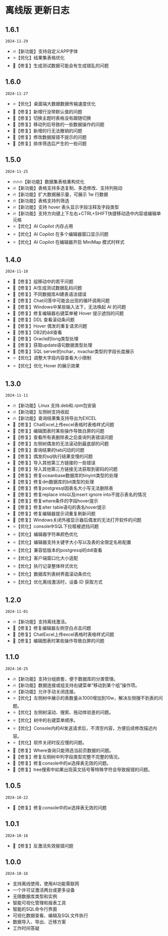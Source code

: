 # 离线版 更新日志

## 1.6.1
`2024-11-29`
- 🔥【新功能】支持自定义APP字体
- ⭐【优化】结果集表格优化
- 🐞【修复】生成测试数据可能会有生成错乱的问题

## 1.6.0
`2024-11-27`
- ⭐【优化】桌面端大数据数据传输速度优化
- 🐞【修复】新增行没带默认值的问题
- 🐞【修复】切换主题时表格没有跟随切换
- 🐞【修复】移动列后导致的一些数据操作的问题
- 🐞【修复】新增的行无法撤销的问题
- 🐞【修复】修改数据报错不提示的问题
- 🐞【修复】排序筛选后产生的一些问题

## 1.5.0
`2024-11-25`
- 🔥🔥🔥【新功能】数据集表格重构优化
- 🔥【新功能】表格支持多选复制、多选修改、支持列拖动
- 🔥【新功能】扩大数据展示量，可展示 1w 行数据
- 🔥【新功能】表格支持列筛选
- 🔥【新功能】支持 hover 表头显示字段注释及字段类型
- 🔥【新功能】支持方向键上下左右+CTRL+SHIFT快捷移动选中内容或编辑单元格
- ⭐【优化】AI Copilot 内存占用
- ⭐【优化】AI Copilot 在多个编辑器窗口显示问题
- ⭐【优化】AI Copilot 在编辑器开启 MiniMap 模式时样式

## 1.4.0
`2024-11-18`
- 🐞【修复】组移动中的若干问题
- 🐞【修复】AI生成测试数据乱码问题
- 🐞【修复】不同数据库AI建表语法错误
- 🐞【修复】Chat问答中可能会出现的循环调用问题
- 🐞【修复】Windows中某些输入法下，无法唤起 AI 的问题
- 🐞【修复】修复编辑器右键菜单被 Hover 提示遮挡的问题
- 🐞【修复】DDL 查看滚动条问题
- 🐞【修复】Hover 偶发的重复请求问题
- 🐞【修复】DB2的ddl查看
- 🐞【修复】Oracle的long类型处理
- 🐞【修复】获取update语句数据类型处理
- 🐞【修复】SQL server的nchar，nvachar类型的字段长度展示
- ⭐【优化】调整大字段内容查看大小限制
- ⭐【优化】优化 Hover 的展示效果

## 1.3.0
`2024-11-11`
- 🔥【新功能】Linux 支持.deb和.rpm包安装
- 🔥【新功能】左侧树支持收起
- 🔥【新功能】查询结果集支持导出为EXCEL
- 🐞【修复】ChatExcel上传excel表格时表格样式问题
- 🐞【修复】编辑图表时某些操作导致白屏的问题
- 🐞【修复】查看所有表删除表之后查询列表错误问题
- 🐞【修复】左侧树偶发的无法滚动到最底部的问题
- 🐞【修复】查询结果的tab闪动的问题
- 🐞【修复】偶发的sql执行结果变慢的问题
- 🐞【修复】导入其他第三方链接的一些错误
- 🐞【修复】导入其他第三方链接无法获取到密码的问题
- 🐞【修复】修复oceanbase数据库的tinyint类型的处理
- 🐞【修复】修复dm数据库的bit类型的处理
- 🐞【修复】修复postgresql因表名大小写无法删除表
- 🐞【修复】修复replace into以及insert ignore into不提示表名的情况
- 🐞【修复】修复where条件的字段hover提示
- 🐞【修复】修复alter table语句的表名hover提示
- 🐞【修复】修复编辑器提示词重复刷新问题
- 🐞【修复】Windows关闭外接显示器后偶发的无法打开软件的问题
- ⭐【优化】console中SQL下拉框被遮挡问题
- ⭐【优化】编辑器字符串颜色优化
- ⭐【优化】编辑器支持关键字大小写以及表的全限定名称配置
- ⭐【优化】兼容低版本的postgresql的ddl查看
- ⭐【优化】客户端窗口化大小适配
- ⭐【优化】执行记录整体样式优化
- ⭐【优化】数据库列表树界面滚动条优化
- ⭐【优化】优化离线激活时，设备 ID 获取方式

## 1.2.0
`2024-11-01`
- 🔥【新功能】支持离线激活。
- 🐞【修复】修复编辑器左侧空白点击问题
- 🐞【修复】ChatExcel上传excel表格时表格样式问题
- 🐞【修复】编辑图表时某些操作导致白屏的问题

## 1.1.0
`2024-10-25`
- 🔥【新功能】支持分组嵌套，便于数据库的分类管理。
- 🔥【新功能】数据连接或组支持右键菜单“移动到某个组”操作项。
- 🔥【新功能】允许手动关闭连接。
- ⭐【优化】左侧树中展示的表数量从1000增加到10w，解决左侧搜不到表的问题。
- ⭐【优化】左侧树滚动、搜索、拖动体验差的问题。
- ⭐【优化】树中的右键菜单顺序。
- ⭐【优化】Console内的AI发送请求后，不清空内容，方便后续修改描述内容。
- ⭐【优化】软件关闭时反应慢的问题。
- 🐞【修复】Where查询只能筛选当前页数据的问题。
- 🐞【修复】修复左侧树中列字段类型完整不完整的情况。
- 🐞【修复】修复console中的ai选择表无效的问题。
- 🐞【修复】tree搜索中如果出现英文括号等特殊字符会导致报错的问题。

## 1.0.5
`2024-10-22`
- 🐞【修复】修复console中的ai选择表无效的问题

## 1.0.1
`2024-10-16`
- 🐞【修复】反激活失效报错问题


## 1.0.0
`2024-10-16`
- 支持离线使用，使用AI功能需联网
- 一个许可证激活两台或更多设备
- 无限数据库类型和实例
- 智能可视化管理和报表工具
- 智能的SQL命令行界面
- 可视化数据查看、编辑及SQL文件执行
- 数据导入、导出、迁移方案
- 工作时间答疑
